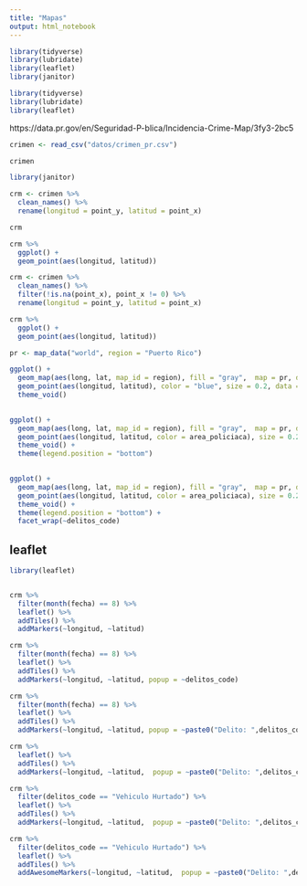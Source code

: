 ```yaml
---
title: "Mapas"
output: html_notebook
---
```


```r
library(tidyverse)
library(lubridate)
library(leaflet)
library(janitor)
```

```r
library(tidyverse)
library(lubridate)
library(leaflet)
```

https://data.pr.gov/en/Seguridad-P-blica/Incidencia-Crime-Map/3fy3-2bc5


```r
crimen <- read_csv("datos/crimen_pr.csv")

crimen
```


```r
library(janitor)

crm <- crimen %>%
  clean_names() %>%
  rename(longitud = point_y, latitud = point_x)

crm
```

```r
crm %>%
  ggplot() +
  geom_point(aes(longitud, latitud))
```

```r
crm <- crimen %>%
  clean_names() %>%
  filter(!is.na(point_x), point_x != 0) %>%
  rename(longitud = point_y, latitud = point_x)
```


```r
crm %>%
  ggplot() +
  geom_point(aes(longitud, latitud))
```

```r
pr <- map_data("world", region = "Puerto Rico")

```

```r
ggplot() +
  geom_map(aes(long, lat, map_id = region), fill = "gray",  map = pr, data = pr) +
  geom_point(aes(longitud, latitud), color = "blue", size = 0.2, data = crm) +
  theme_void()
  
```

```r
ggplot() +
  geom_map(aes(long, lat, map_id = region), fill = "gray",  map = pr, data = pr) +
  geom_point(aes(longitud, latitud, color = area_policiaca), size = 0.2, data = crm) +
  theme_void() +
  theme(legend.position = "bottom")
  
```

```r
ggplot() +
  geom_map(aes(long, lat, map_id = region), fill = "gray",  map = pr, data = pr) +
  geom_point(aes(longitud, latitud, color = area_policiaca), size = 0.2, data = crm) +
  theme_void() +
  theme(legend.position = "bottom") +
  facet_wrap(~delitos_code)
```

## leaflet

```r
library(leaflet)


crm %>%
  filter(month(fecha) == 8) %>%
  leaflet() %>%
  addTiles() %>%
  addMarkers(~longitud, ~latitud)
```

```r
crm %>%
  filter(month(fecha) == 8) %>%
  leaflet() %>%
  addTiles() %>%
  addMarkers(~longitud, ~latitud, popup = ~delitos_code)
```


```r
crm %>%
  filter(month(fecha) == 8) %>%
  leaflet() %>%
  addTiles() %>%
  addMarkers(~longitud, ~latitud, popup = ~paste0("Delito: ",delitos_code))
```

```r
crm %>%
  leaflet() %>%
  addTiles() %>%
  addMarkers(~longitud, ~latitud,  popup = ~paste0("Delito: ",delitos_code), clusterOptions = markerClusterOptions())
```


```r
crm %>%
  filter(delitos_code == "Vehiculo Hurtado") %>%
  leaflet() %>%
  addTiles() %>%
  addMarkers(~longitud, ~latitud,  popup = ~paste0("Delito: ",delitos_code), clusterOptions = markerClusterOptions())
```


```r
crm %>%
  filter(delitos_code == "Vehiculo Hurtado") %>%
  leaflet() %>%
  addTiles() %>%
  addAwesomeMarkers(~longitud, ~latitud,  popup = ~paste0("Delito: ",delitos_code), clusterOptions = markerClusterOptions(), icon = awesomeIcons(icon = "fa-car", library = "fa"))
```


